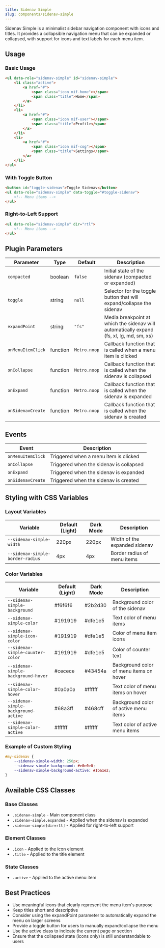 ```yaml
---
title: Sidenav Simple
slug: components/sidenav-simple
---
```


Sidenav Simple is a minimalist sidebar navigation component with icons and titles. It provides a collapsible navigation menu that can be expanded or collapsed, with support for icons and text labels for each menu item.

## Usage

### Basic Usage

```html
<ul data-role="sidenav-simple" id="sidenav-simple">
    <li class="active">
        <a href="#">
            <span class="icon mif-home"></span>
            <span class="title">Home</span>
        </a>
    </li>
    <li>
        <a href="#">
            <span class="icon mif-user"></span>
            <span class="title">Profile</span>
        </a>
    </li>
    <li>
        <a href="#">
            <span class="icon mif-cog"></span>
            <span class="title">Settings</span>
        </a>
    </li>
</ul>
```

### With Toggle Button

```html
<button id="toggle-sidenav">Toggle Sidenav</button>
<ul data-role="sidenav-simple" data-toggle="#toggle-sidenav">
    <!-- Menu items -->
</ul>
```

### Right-to-Left Support

```html
<ul data-role="sidenav-simple" dir="rtl">
    <!-- Menu items -->
</ul>
```

## Plugin Parameters

| Parameter | Type | Default | Description |
| --------- | ---- | ------- | ----------- |
| `compacted` | boolean | `false` | Initial state of the sidenav (compacted or expanded) |
| `toggle` | string | `null` | Selector for the toggle button that will expand/collapse the sidenav |
| `expandPoint` | string | `"fs"` | Media breakpoint at which the sidenav will automatically expand (fs, xl, lg, md, sm, xs) |
| `onMenuItemClick` | function | `Metro.noop` | Callback function that is called when a menu item is clicked |
| `onCollapse` | function | `Metro.noop` | Callback function that is called when the sidenav is collapsed |
| `onExpand` | function | `Metro.noop` | Callback function that is called when the sidenav is expanded |
| `onSidenavCreate` | function | `Metro.noop` | Callback function that is called when the sidenav is created |

## Events

| Event | Description |
| ----- | ----------- |
| `onMenuItemClick` | Triggered when a menu item is clicked |
| `onCollapse` | Triggered when the sidenav is collapsed |
| `onExpand` | Triggered when the sidenav is expanded |
| `onSidenavCreate` | Triggered when the sidenav is created |

## Styling with CSS Variables

### Layout Variables

| Variable | Default (Light) | Dark Mode | Description |
| -------- | --------------- | --------- | ----------- |
| `--sidenav-simple-width` | 220px | 220px | Width of the expanded sidenav |
| `--sidenav-simple-border-radius` | 4px | 4px | Border radius of menu items |

### Color Variables

| Variable | Default (Light) | Dark Mode | Description |
| -------- | --------------- | --------- | ----------- |
| `--sidenav-simple-background` | #f6f6f6 | #2b2d30 | Background color of the sidenav |
| `--sidenav-simple-color` | #191919 | #dfe1e5 | Text color of menu items |
| `--sidenav-simple-icon-color` | #191919 | #dfe1e5 | Color of menu item icons |
| `--sidenav-simple-counter-color` | #191919 | #dfe1e5 | Color of counter text |
| `--sidenav-simple-background-hover` | #cecece | #43454a | Background color of menu items on hover |
| `--sidenav-simple-color-hover` | #0a0a0a | #ffffff | Text color of menu items on hover |
| `--sidenav-simple-background-active` | #68a3ff | #468cff | Background color of active menu items |
| `--sidenav-simple-color-active` | #ffffff | #ffffff | Text color of active menu items |

### Example of Custom Styling

```css
#my-sidenav {
    --sidenav-simple-width: 250px;
    --sidenav-simple-background: #e0e0e0;
    --sidenav-simple-background-active: #1ba1e2;
}
```

## Available CSS Classes

### Base Classes
- `.sidenav-simple` - Main component class
- `.sidenav-simple.expanded` - Applied when the sidenav is expanded
- `.sidenav-simple[dir=rtl]` - Applied for right-to-left support

### Element Classes
- `.icon` - Applied to the icon element
- `.title` - Applied to the title element

### State Classes
- `.active` - Applied to the active menu item

## Best Practices

- Use meaningful icons that clearly represent the menu item's purpose
- Keep titles short and descriptive
- Consider using the expandPoint parameter to automatically expand the menu on larger screens
- Provide a toggle button for users to manually expand/collapse the menu
- Use the active class to indicate the current page or section
- Ensure that the collapsed state (icons only) is still understandable to users